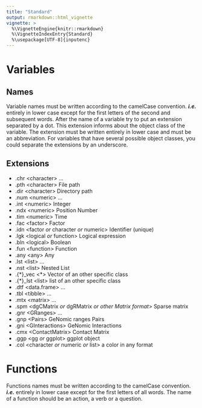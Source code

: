 ```yaml
---
title: "Standard"
output: rmarkdown::html_vignette
vignette: >
  %\VignetteEngine{knitr::rmarkdown}
  %\VignetteIndexEntry{Standard}
  %\usepackage[UTF-8]{inputenc}
---
```


# Variables  
## Names  

Variable names must be written according to the camelCase convention. ***i.e.*** entirely in lower case except for the first letters of the second and subsequent words.
After the name of a variable try to put an extension separated by a dot. This extension informs about the object class of the variable. The extension must be written entirely in lower case and must be an abbreviation. For variables that have several possible object classes, you could separate the extensions by an underscore.  
  
## Extensions
- .chr \<character> ...  
- .pth \<character> File path  
- .dir \<character> Directory path  
- .num \<numeric> ...  
- .int \<numeric> Integer  
- .ndx \<numeric> Position Number  
- .tim \<numeric> Time  
- .fac \<factor> Factor  
- .idn \<factor *or* character *or* numeric> Identifier (unique)  
- .lgk \<logical *or* function> Logical expression  
- .bln \<logical> Boolean  
- .fun \<function> Function  
- .any \<any> Any  
- .lst \<list> ...  
- .nst \<list> Nested List  
- .{*}_vec \<*> Vector of an other specific class  
- .{*}_lst \<list> list of an other specific class  
- .dtf \<data.frame> ...   
- .tbl \<tibble> ...  
- .mtx \<matrix> ...  
- .spm \<dgCMatrix *or* dgRMatrix *or other Matrix format*> Sparse matrix  
- .gnr \<GRanges> ...  
- .gnp \<Pairs> GeNomic ranges Pairs  
- .gni \<GInteractions> GeNomic Interactions  
- .cmx \<ContactMatrix> Contact Matrix  
- .ggp \<gg *or* ggplot> ggplot object  
- .col \<character *or* numeric *or* list> a color in any format  
  
# Functions  

Functions names must be written according to the camelCase convention. ***i.e.*** entirely in lower case except for the first letters of all words.
The name of a function should be an action, a verb or a question.  
